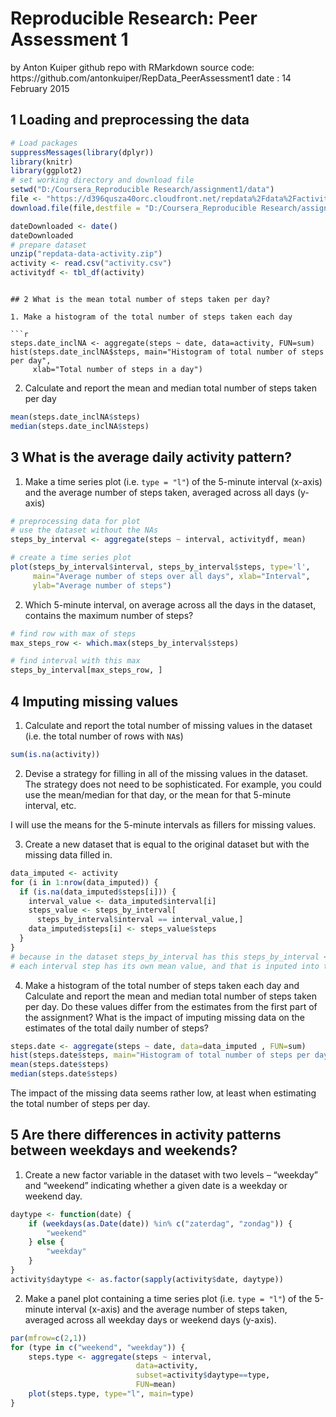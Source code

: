 Reproducible Research: Peer Assessment 1
========================================
by Anton Kuiper
github repo with RMarkdown source code:
https://github.com/antonkuiper/RepData_PeerAssessment1
date : 14 February 2015


## 1 Loading and preprocessing the data
```r
# Load packages
suppressMessages(library(dplyr))
library(knitr)
library(ggplot2)
# set working directory and download file
setwd("D:/Coursera_Reproducible Research/assignment1/data")
file <- "https://d396qusza40orc.cloudfront.net/repdata%2Fdata%2Factivity.zip"
download.file(file,destfile = "D:/Coursera_Reproducible Research/assignment1/data/repdata-data-activity.zip" ,method="curl")

dateDownloaded <- date()
dateDownloaded
# prepare dataset
unzip("repdata-data-activity.zip")
activity <- read.csv("activity.csv")
activitydf <- tbl_df(activity)
```


```

## 2 What is the mean total number of steps taken per day?

1. Make a histogram of the total number of steps taken each day

```r
steps.date_inclNA <- aggregate(steps ~ date, data=activity, FUN=sum)
hist(steps.date_inclNA$steps, main="Histogram of total number of steps per day", 
     xlab="Total number of steps in a day")

```

2. Calculate and report the mean and median total number of steps taken per day

```r
mean(steps.date_inclNA$steps)
median(steps.date_inclNA$steps)
```

## 3 What is the average daily activity pattern?

1. Make a time series plot (i.e. `type = "l"`) of the 5-minute interval (x-axis) and the average number of steps taken, averaged across all days (y-axis)

```r
# preprocessing data for plot
# use the dataset without the NAs
steps_by_interval <- aggregate(steps ~ interval, activitydf, mean)

# create a time series plot 
plot(steps_by_interval$interval, steps_by_interval$steps, type='l', 
     main="Average number of steps over all days", xlab="Interval", 
     ylab="Average number of steps")
```

2. Which 5-minute interval, on average across all the days in the dataset, contains the maximum number of steps?

```r
# find row with max of steps
max_steps_row <- which.max(steps_by_interval$steps)

# find interval with this max
steps_by_interval[max_steps_row, ]

```


## 4 Imputing missing values

1. Calculate and report the total number of missing values in the
   dataset (i.e. the total number of rows with `NA`s)

```r
sum(is.na(activity))
```

2. Devise a strategy for filling in all of the missing values in the
   dataset. The strategy does not need to be sophisticated. For
   example, you could use the mean/median for that day, or the mean
   for that 5-minute interval, etc.

I will use the means for the 5-minute intervals as fillers for missing
values.

3. Create a new dataset that is equal to the original dataset but with
   the missing data filled in.

```r

data_imputed <- activity
for (i in 1:nrow(data_imputed)) {
  if (is.na(data_imputed$steps[i])) {
    interval_value <- data_imputed$interval[i]
    steps_value <- steps_by_interval[
      steps_by_interval$interval == interval_value,]
    data_imputed$steps[i] <- steps_value$steps
  }
}
# because in the dataset steps_by_interval has this steps_by_interval <- aggregate(steps ~ interval, activitydf, mean)
# each interval step has its own mean value, and that is inputed into the dataset!

```

4. Make a histogram of the total number of steps taken each day and
   Calculate and report the mean and median total number of
   steps taken per day. Do these values differ from the estimates from
   the first part of the assignment? What is the impact of imputing
   missing data on the estimates of the total daily number of steps?

```r
steps.date <- aggregate(steps ~ date, data=data_imputed , FUN=sum)
hist(steps.date$steps, main="Histogram of total number of steps per day (NA value = mean of interval",      xlab="Total number of steps in a day")
mean(steps.date$steps)
median(steps.date$steps)
```

The impact of the missing data seems rather low, at least when
estimating the total number of steps per day.


##  5 Are there differences in activity patterns between weekdays and weekends?

1. Create a new factor variable in the dataset with two levels --
   "weekday" and "weekend" indicating whether a given date is a
   weekday or weekend day.

```r
daytype <- function(date) {
    if (weekdays(as.Date(date)) %in% c("zaterdag", "zondag")) {
        "weekend"
    } else {
        "weekday"
    }
}
activity$daytype <- as.factor(sapply(activity$date, daytype))
```

2. Make a panel plot containing a time series plot (i.e. `type = "l"`)
   of the 5-minute interval (x-axis) and the average number of steps
   taken, averaged across all weekday days or weekend days
   (y-axis).

```r
par(mfrow=c(2,1))
for (type in c("weekend", "weekday")) {
    steps.type <- aggregate(steps ~ interval,
                            data=activity,
                            subset=activity$daytype==type,
                            FUN=mean)
    plot(steps.type, type="l", main=type)
}
```
